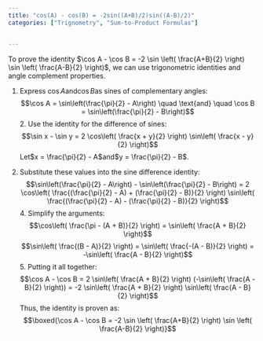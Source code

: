 ```yaml
---
title: "cos(A) - cos(B) = -2sin((A+B)/2)sin((A-B)/2)"
categories: ["Trignometry", "Sum-to-Product Formulas"]


---
```




To prove the identity $\cos A - \cos B = -2 \sin \left( \frac{A+B}{2} \right) \sin \left( \frac{A-B}{2} \right)$, we can use trigonometric identities and angle complement properties.

1. Express $\cos A$and$\cos B$as sines of complementary angles:$$\cos A = \sin\left(\frac{\pi}{2} - A\right) \quad \text{and} \quad \cos B = \sin\left(\frac{\pi}{2} - B\right)$$2. Use the identity for the difference of sines:$$\sin x - \sin y = 2 \cos\left( \frac{x + y}{2} \right) \sin\left( \frac{x - y}{2} \right)$$Let$x = \frac{\pi}{2} - A$and$y = \frac{\pi}{2} - B$.

3. Substitute these values into the sine difference identity:
   $$\sin\left(\frac{\pi}{2} - A\right) - \sin\left(\frac{\pi}{2} - B\right) = 2 \cos\left( \frac{(\frac{\pi}{2} - A) + (\frac{\pi}{2} - B)}{2} \right) \sin\left( \frac{(\frac{\pi}{2} - A) - (\frac{\pi}{2} - B)}{2} \right)$$4. Simplify the arguments:$$\cos\left( \frac{\pi - (A + B)}{2} \right) = \sin\left( \frac{A + B}{2} \right)$$$$\sin\left( \frac{(B - A)}{2} \right) = \sin\left( \frac{-(A - B)}{2} \right) = -\sin\left( \frac{A - B}{2} \right)$$5. Putting it all together:$$\cos A - \cos B = 2 \sin\left( \frac{A + B}{2} \right) (-\sin\left( \frac{A - B}{2} \right)) = -2 \sin\left( \frac{A + B}{2} \right) \sin\left( \frac{A - B}{2} \right)$$Thus, the identity is proven as:$$\boxed{\cos A - \cos B = -2 \sin \left( \frac{A+B}{2} \right) \sin \left( \frac{A-B}{2} \right)}$$
